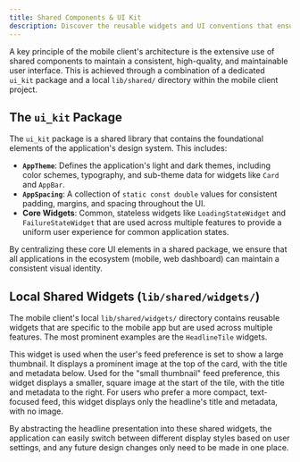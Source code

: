 ```yaml
---
title: Shared Components & UI Kit
description: Discover the reusable widgets and UI conventions that ensure a consistent user experience.
---
```


A key principle of the mobile client's architecture is the extensive use of shared components to maintain a consistent, high-quality, and maintainable user interface. This is achieved through a combination of a dedicated `ui_kit` package and a local `lib/shared/` directory within the mobile client project.

## The `ui_kit` Package

The `ui_kit` package is a shared library that contains the foundational elements of the application's design system. This includes:

-   **`AppTheme`**: Defines the application's light and dark themes, including color schemes, typography, and sub-theme data for widgets like `Card` and `AppBar`.
-   **`AppSpacing`**: A collection of `static const double` values for consistent padding, margins, and spacing throughout the UI.
-   **Core Widgets**: Common, stateless widgets like `LoadingStateWidget` and `FailureStateWidget` that are used across multiple features to provide a uniform user experience for common application states.

By centralizing these core UI elements in a shared package, we ensure that all applications in the ecosystem (mobile, web dashboard) can maintain a consistent visual identity.

## Local Shared Widgets (`lib/shared/widgets/`)

The mobile client's local `lib/shared/widgets/` directory contains reusable widgets that are specific to the mobile app but are used across multiple features. The most prominent examples are the `HeadlineTile` widgets.

<CardGrid>
	<Card title="HeadlineTileImageTop" icon="view-agenda">
		This widget is used when the user's feed preference is set to show a large thumbnail. It displays a prominent image at the top of the card, with the title and metadata below.
	</Card>
	<Card title="HeadlineTileImageStart" icon="list">
		Used for the "small thumbnail" feed preference, this widget displays a smaller, square image at the start of the tile, with the title and metadata to the right.
	</Card>
	<Card title="HeadlineTileTextOnly" icon="notes">
		For users who prefer a more compact, text-focused feed, this widget displays only the headline's title and metadata, with no image.
	</Card>
</CardGrid>

By abstracting the headline presentation into these shared widgets, the application can easily switch between different display styles based on user settings, and any future design changes only need to be made in one place.
